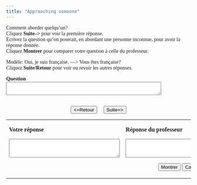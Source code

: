 ```yaml
---
title: "Approaching someone"
---
```

<head>
  <style>
    body {
      font-family: Garamond, serif;
    }
  </style>
</head>

Comment aborder quelqu'un?\
Cliquez **Suite-->** pour voir la première réponse.\
Ecrivez la question qu'on poserait, en abordant une personne inconnue, pour avoir la réponse donnée.\
Cliquez **Montrer** pour comparer votre question à celle du professeur.

Modèle: Oui, je suis française. ---> Vous êtes française?\
Cliquez **Suite/Retour** pour voir ou revoir les autres réponses.


  <form name="qbox" action="" method="post">
    <p>
      <b>Question</b><br />
      <textarea name="q" rows="2" wrap="virtual" cols="50"></textarea>
    </p>
    <center>
      <br>
      <button onClick="begin(-1)" type="button">&lt;=Retour</button>
      &nbsp; &nbsp;
      <button onClick="begin(1)" type="button">Suite=&gt;</button>
      <br />

    </center>
  </form>

  <table width="80%" border="0" align="center">
    <tbody>
      <tr>
        <td valign="top" width="236">
          <p>
            <b>Votre réponse</b>
          </p>
          <form name="Sinput" action="" method="post">
            <p>
              <textarea name="Content" rows="3" wrap="virtual" cols="35"></textarea>
            </p>
          </form>
        </td>
        <td valign="top" width="308">
          <p>
            <b>Réponse du professeur</b>
          </p>
          <form name="feedback" action="" method="post">
            <p>
              <textarea name="fb" rows="3" wrap="virtual" cols="35"></textarea>
            </p>
          </form>
          <form name="Check" action="" method="post">
            <center>
              <button onClick="checkAnswer()" type="button">Montrer</button>
              <button onClick="hideAnswer()" type="button">Cacher</button>
            </center>
          </form>
        </td>
      </tr>
    </tbody>
  </table>


<SCRIPT language=Javascript><!--//
//  This code is based on a script by Marmoe Soemarmo.  
//  Dan Beeby modified it and wrote the creation interface, JavaScripts, and Perl Scripts.
//  http://lang.swarthmore.edu/mellon -- dbeeby@haverford.edu.
//  Content by Alison Murray Levine, University of Virginia, alevine@virginia.edu.
//  You may borrow and modify these scripts, but please give credit where credit is due.
	var Question= new Array();
	var Answer= new Array();
//---------------------DATA--------------------

Question[1]="Oui, il est cinq heures et demie.";Question[2]="Non, je n'aime pas ça.";Question[3]="Oui, j'habite dans le quartier.";Question[4]="Non, je ne fume pas.";Question[5]="La poste? C'est là-bas, en face de la gare.";Question[6]="Je suis des États-Unis.";Question[7]="Non, je travaille à Monoprix.";Question[8]="Oui, je suis italien.";Question[9]="Non, je ne viens pas souvent ici.";Question[10]="Non, désolé, je n'ai pas de monnaie.";

Answer[1]="Vous avez l'heure, s'il vous plaît?";Answer[2]="Vous aimez ça?";Answer[3]="Vous habitez dans le quartier?";Answer[4]="Vous avez du feu, s'il vous plaît?";Answer[5]="Vous pourriez me dire où se trouve la poste?";Answer[6]="Vous êtes d'où?";Answer[7]="Vous travaillez ici?";Answer[8]="Vous êtes étranger?";Answer[9]="Vous venez souvent ici?";Answer[10]="Vous auriez de la monnaie, s'il vous plaît?";

//-------------------END DATA-------------


  var NextQ = 0;
  var QN = 0;

  function begin(QN) {
    NextQ = NextQ + QN;
    if (Question[NextQ] == null) {
      alert("Il n’y a plus de questions. Cliquez sur suite/retour pour revoir les questions.");
    }
    document.feedback.fb.value = "";
    document.Sinput.Content.value = "";
    document.qbox.q.value = Question[NextQ];
  }

  function checkAnswer() {
    if (document.Sinput.Content.value === "") {
      document.feedback.fb.value = "Essayez de répondre à la question avant de voir la réponse du professeur.";
    } else {
      document.feedback.fb.value = Answer[NextQ];
    }
  }

  function hideAnswer() {
    document.feedback.fb.value = "";
  }
  //-->
</script>

